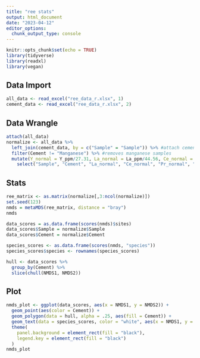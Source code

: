 ```yaml
---
title: "ree stats"
output: html_document
date: "2023-04-12"
editor_options: 
  chunk_output_type: console
---
```


```r
knitr::opts_chunk$set(echo = TRUE)
library(tidyverse)
library(readxl)
library(vegan)
```

## Data Import
```r
all_data <- read_excel("ree_data_r.xlsx", 1)
cement_data <- read_excel("ree_data_r.xlsx", 2)
```

## Data Wrangle
```r
attach(all_data)
normalize <- all_data %>%
  left_join(cement_data, by = c("Sample" = "Sample")) %>% #attach cement to each observation
  filter(Cement != "Manganese") %>% #removes manganese samples
  mutate(Y_normal = Y_ppm/27.31, La_normal = La_ppm/44.56, Ce_normal = Ce_ppm/88.25, Pr_normal = Pr_ppm/10.15, Nd_normal = Nd_ppm/37.32, Sm_normal = Sm_ppm/6.884, Eu_normal = Eu_ppm/1.215, Gd_normal = Gd_ppm/6.043, Dy_normal = Dy_ppm/5.325, Ho_normal = Ho_ppm/1.052, Er_normal = Er_ppm/3.075, Tm_normal = Tm_ppm/0.4510, Yb_normal = Yb_ppm/3.012, Lu_normal = Lu_ppm/0.4386) %>% #normalize values using PAAS data from Pourmand et al. 2012
    select("Sample", "Cement", "La_normal", "Ce_normal", "Pr_normal", "Nd_normal", "Sm_normal", "Eu_normal",  "Gd_normal","Dy_normal", "Y_normal", "Ho_normal", "Er_normal", "Tm_normal", "Yb_normal")#filter out non normalized values and Lu
```

## Stats
``` r
ree_matrix <- as.matrix(normalize[,3:ncol(normalize)])
set.seed(123)
nmds = metaMDS(ree_matrix, distance = "bray")
nmds
```

```r
data_scores = as.data.frame(scores(nmds)$sites)
data_scores$Sample = normalize$Sample
data_scores$Cement = normalize$Cement

species_scores <- as.data.frame(scores(nmds, "species"))
species_scores$species <- rownames(species_scores)

hull <- data_scores %>%
  group_by(Cement) %>%
  slice(chull(NMDS1, NMDS2))
```


## Plot
```r
nmds_plot <- ggplot(data_scores, aes(x = NMDS1, y = NMDS2)) +
  geom_point(aes(color = Cement)) +
  geom_polygon(data = hull, alpha = .25, aes(fill = Cement)) +
  geom_text(data = species_scores, color = "white", aes(x = NMDS1, y = NMDS2, label = species)) +
  theme(
    panel.background = element_rect(fill = "black"),
    legend.key = element_rect(fill = "black")
  )
nmds_plot
```